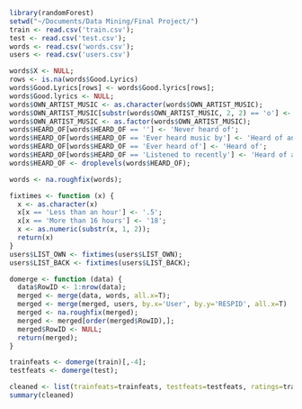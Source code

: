 ```r
library(randomForest)
setwd("~/Documents/Data Mining/Final Project/")
train <- read.csv('train.csv');
test <- read.csv('test.csv');
words <- read.csv('words.csv');
users <- read.csv('users.csv')

words$X <- NULL;
rows <- is.na(words$Good.Lyrics)
words$Good.Lyrics[rows] <- words$Good.lyrics[rows];
words$Good.lyrics <- NULL;
words$OWN_ARTIST_MUSIC <- as.character(words$OWN_ARTIST_MUSIC);
words$OWN_ARTIST_MUSIC[substr(words$OWN_ARTIST_MUSIC, 2, 2) == 'o'] <- 'DK';
words$OWN_ARTIST_MUSIC <- as.factor(words$OWN_ARTIST_MUSIC);
words$HEARD_OF[words$HEARD_OF == ''] <- 'Never heard of';
words$HEARD_OF[words$HEARD_OF == 'Ever heard music by'] <- 'Heard of and listened to music EVER';
words$HEARD_OF[words$HEARD_OF == 'Ever heard of'] <- 'Heard of';
words$HEARD_OF[words$HEARD_OF == 'Listened to recently'] <- 'Heard of and listened to music RECENTLY';
words$HEARD_OF <- droplevels(words$HEARD_OF);

words <- na.roughfix(words);

fixtimes <- function (x) {
  x <- as.character(x)
  x[x == 'Less than an hour'] <- '.5';
  x[x == 'More than 16 hours'] <- '18';
  x <- as.numeric(substr(x, 1, 2));
  return(x)
}
users$LIST_OWN <- fixtimes(users$LIST_OWN);
users$LIST_BACK <- fixtimes(users$LIST_BACK);

domerge <- function (data) {
  data$RowID <- 1:nrow(data);
  merged <- merge(data, words, all.x=T);
  merged <- merge(merged, users, by.x='User', by.y='RESPID', all.x=T)
  merged <- na.roughfix(merged);
  merged <- merged[order(merged$RowID),];
  merged$RowID <- NULL;
  return(merged);
}

trainfeats <- domerge(train)[,-4];
testfeats <- domerge(test);

cleaned <- list(trainfeats=trainfeats, testfeats=testfeats, ratings=train$Rating)
summary(cleaned)
```
